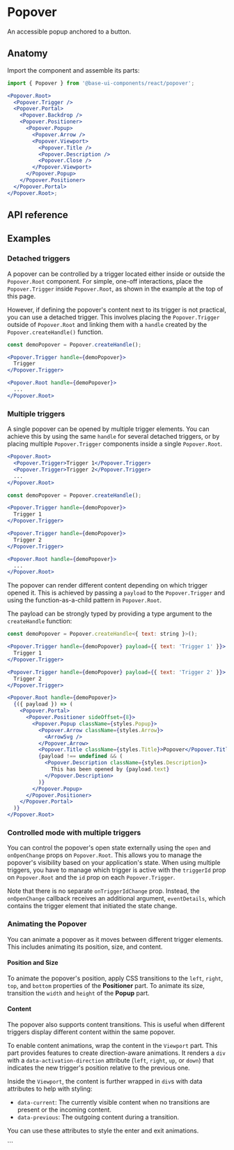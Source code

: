 # Popover

<Subtitle>An accessible popup anchored to a button.</Subtitle>
<Meta
  name="description"
  content="A high-quality, unstyled React popover component that displays an accessible popup anchored to a button."
/>


<DemoPopoverHero />

## Anatomy

Import the component and assemble its parts:

```jsx title="Anatomy"
import { Popover } from '@base-ui-components/react/popover';

<Popover.Root>
  <Popover.Trigger />
  <Popover.Portal>
    <Popover.Backdrop />
    <Popover.Positioner>
      <Popover.Popup>
        <Popover.Arrow />
        <Popover.Viewport>
          <Popover.Title />
          <Popover.Description />
          <Popover.Close />
        </Popover.Viewport>
      </Popover.Popup>
    </Popover.Positioner>
  </Popover.Portal>
</Popover.Root>;
```

## API reference

<Reference
  component="Popover"
  parts="Root, Trigger, Backdrop, Portal, Positioner, Popup, Arrow, Title, Description, Close, Viewport"
/>

## Examples

### Detached triggers

A popover can be controlled by a trigger located either inside or outside the `Popover.Root` component. For simple, one-off interactions, place the `Popover.Trigger` inside `Popover.Root`, as shown in the example at the top of this page.

However, if defining the popover's content next to its trigger is not practical, you can use a detached trigger. This involves placing the `Popover.Trigger` outside of `Popover.Root` and linking them with a `handle` created by the `Popover.createHandle()` function.

```jsx title="Detached triggers"
const demoPopover = Popover.createHandle();

<Popover.Trigger handle={demoPopover}>
  Trigger
</Popover.Trigger>

<Popover.Root handle={demoPopover}>
  ...
</Popover.Root>
```

<Demo path="./demos/detached-triggers-simple" />

### Multiple triggers

A single popover can be opened by multiple trigger elements. You can achieve this by using the same `handle` for several detached triggers, or by placing multiple `Popover.Trigger` components inside a single `Popover.Root`.

```jsx title="Multiple triggers within the Root part"
<Popover.Root>
  <Popover.Trigger>Trigger 1</Popover.Trigger>
  <Popover.Trigger>Trigger 2</Popover.Trigger>
  ...
</Popover.Root>
```

```jsx title="multiple detached triggers"
const demoPopover = Popover.createHandle();

<Popover.Trigger handle={demoPopover}>
  Trigger 1
</Popover.Trigger>

<Popover.Trigger handle={demoPopover}>
  Trigger 2
</Popover.Trigger>

<Popover.Root handle={demoPopover}>
  ...
</Popover.Root>
```

The popover can render different content depending on which trigger opened it. This is achieved by passing a `payload` to the `Popover.Trigger` and using the function-as-a-child pattern in `Popover.Root`.

The payload can be strongly typed by providing a type argument to the `createHandle` function:

```jsx title="Detached triggers with payload"
const demoPopover = Popover.createHandle<{ text: string }>();

<Popover.Trigger handle={demoPopover} payload={{ text: 'Trigger 1' }}>
  Trigger 1
</Popover.Trigger>

<Popover.Trigger handle={demoPopover} payload={{ text: 'Trigger 2' }}>
  Trigger 2
</Popover.Trigger>

<Popover.Root handle={demoPopover}>
  {({ payload }) => (
    <Popover.Portal>
      <Popover.Positioner sideOffset={8}>
        <Popover.Popup className={styles.Popup}>
          <Popover.Arrow className={styles.Arrow}>
            <ArrowSvg />
          </Popover.Arrow>
          <Popover.Title className={styles.Title}>Popover</Popover.Title>
          {payload !== undefined && (
            <Popover.Description className={styles.Description}>
              This has been opened by {payload.text}
            </Popover.Description>
          )}
        </Popover.Popup>
      </Popover.Positioner>
    </Popover.Portal>
  )}
</Popover.Root>
```

### Controlled mode with multiple triggers

You can control the popover's open state externally using the `open` and `onOpenChange` props on `Popover.Root`.
This allows you to manage the popover's visibility based on your application's state.
When using multiple triggers, you have to manage which trigger is active with the `triggerId` prop on `Popover.Root` and the `id` prop on each `Popover.Trigger`.

Note that there is no separate `onTriggerIdChange` prop.
Instead, the `onOpenChange` callback receives an additional argument, `eventDetails`, which contains the trigger element that initiated the state change.

<Demo path="./demos/detached-triggers-controlled" />

### Animating the Popover

You can animate a popover as it moves between different trigger elements. This includes animating its position, size, and content.

#### Position and Size

To animate the popover's position, apply CSS transitions to the `left`, `right`, `top`, and `bottom` properties of the **Positioner** part. To animate its size, transition the `width` and `height` of the **Popup** part.

#### Content

The popover also supports content transitions. This is useful when different triggers display different content within the same popover.

To enable content animations, wrap the content in the `Viewport` part. This part provides features to create direction-aware animations. It renders a `div` with a `data-activation-direction` attribute (`left`, `right`, `up`, or `down`) that indicates the new trigger's position relative to the previous one.

Inside the `Viewport`, the content is further wrapped in `div`s with data attributes to help with styling:

- `data-current`: The currently visible content when no transitions are present or the incoming content.
- `data-previous`: The outgoing content during a transition.

You can use these attributes to style the enter and exit animations.

<Demo path="./demos/detached-triggers-full" />
```
